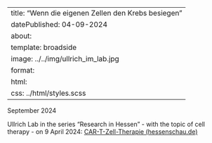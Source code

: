 
---
title: "Wenn die eigenen Zellen den Krebs besiegen"
datePublished: 04-09-2024
about:
  template: broadside
  image: ../../img/ullrich_im_lab.jpg
format:
  html:
    css: ../html/styles.scss
---

<div class="transparent-box" style="display: inline-flex;"><i class="bi bi-calendar-check"></i> September 2024</div>

Ullrich Lab in the series "Research in Hessen" - with the topic of cell therapy - on 9 April 2024:
[CAR-T-Zell-Therapie (hessenschau.de)](https://www.hessenschau.de/gesellschaft/car-t-zell-therapie-wenn-die-eigenen-zellen-den-krebs-besiegen-v1,krebs-uniklinik-100.html)

